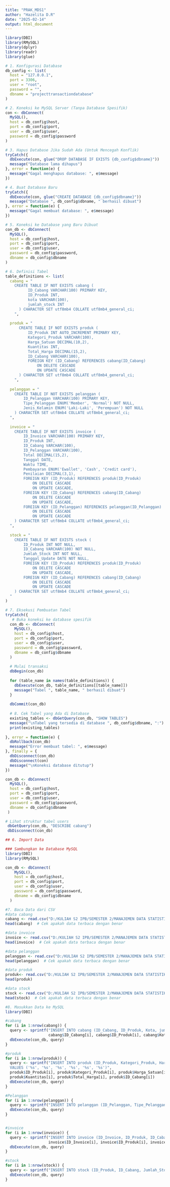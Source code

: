 ---
title: "PRAK_MDS1"
author: "Hazelita D.R"
date: "2025-02-14"
output: html_document
---

```{r setup, include=FALSE}
library(DBI)
library(RMySQL)
library(dplyr)
library(readr)
library(glue)
```


```{r pressure, echo=FALSE}
# 1. Konfigurasi Database
db_config <- list(
  host = "127.0.0.1",
  port = 3306,         
  user = "root",
  password = "",
  dbname = "projecttransactiondatabase"  
)
```


```{r pressure, echo=FALSE}
# 2. Koneksi ke MySQL Server (Tanpa Database Spesifik)
con <- dbConnect(
  MySQL(),
  host = db_config$host,
  port = db_config$port,
  user = db_config$user,
  password = db_config$password
)
```


```{r pressure, echo=FALSE}
# 3. Hapus Database Jika Sudah Ada (Untuk Mencegah Konflik)
tryCatch({
  dbExecute(con, glue("DROP DATABASE IF EXISTS {db_config$dbname}"))
  message("Database lama dihapus")
}, error = function(e) {
  message("Gagal menghapus database: ", e$message)
})
```
```{r pressure, echo=FALSE}
# 4. Buat Database Baru
tryCatch({
  dbExecute(con, glue("CREATE DATABASE {db_config$dbname}"))
  message("Database ", db_config$dbname, " berhasil dibuat")
}, error = function(e) {
  message("Gagal membuat database: ", e$message)
})
```


```{r pressure, echo=FALSE}
# 5. Koneksi ke Database yang Baru Dibuat
con_db <- dbConnect(
  MySQL(),
  host = db_config$host,
  port = db_config$port,
  user = db_config$user,
  password = db_config$password,
  dbname = db_config$dbname
)
```


```{r pressure, echo=FALSE}
# 6. Definisi Tabel
table_definitions <- list(
  cabang = "
    CREATE TABLE IF NOT EXISTS cabang (
          ID_Cabang VARCHAR(100) PRIMARY KEY,
          ID_Produk INT,
          kota VARCHAR(100),
          jumlah_stock INT
      ) CHARACTER SET utf8mb4 COLLATE utf8mb4_general_ci;
    ",
  
  produk = "
      CREATE TABLE IF NOT EXISTS produk (
          ID_Produk INT AUTO_INCREMENT PRIMARY KEY,
          Kategori_Produk VARCHAR(100),
          Harga_Satuan DECIMAL(10,2),
          Kuantitas INT,
          Total_Harga DECIMAL(15,2),
          ID_Cabang VARCHAR(100),
          FOREIGN KEY (ID_Cabang) REFERENCES cabang(ID_Cabang)
              ON DELETE CASCADE
              ON UPDATE CASCADE
      ) CHARACTER SET utf8mb4 COLLATE utf8mb4_general_ci;
    ",
  
  pelanggan = "
    CREATE TABLE IF NOT EXISTS pelanggan (
        ID_Pelanggan VARCHAR(100) PRIMARY KEY,
        Tipe_Pelanggan ENUM('Member', 'Normal') NOT NULL,
        Jenis_Kelamin ENUM('Laki-Laki', 'Perempuan') NOT NULL
    ) CHARACTER SET utf8mb4 COLLATE utf8mb4_general_ci;
  ",
  
  invoice = "
    CREATE TABLE IF NOT EXISTS invoice (
        ID_Invoice VARCHAR(100) PRIMARY KEY,
        ID_Produk INT,
        ID_Cabang VARCHAR(100),
        ID_Pelanggan VARCHAR(100),
        Total DECIMAL(15,2),
        Tanggal DATE,
        Waktu TIME,
        Pembayaran ENUM('Ewallet', 'Cash', 'Credit card'),
        Penilaian DECIMAL(3,1),
        FOREIGN KEY (ID_Produk) REFERENCES produk(ID_Produk)
            ON DELETE CASCADE
            ON UPDATE CASCADE,
        FOREIGN KEY (ID_Cabang) REFERENCES cabang(ID_Cabang)
            ON DELETE CASCADE
            ON UPDATE CASCADE,
        FOREIGN KEY (ID_Pelanggan) REFERENCES pelanggan(ID_Pelanggan)
            ON DELETE CASCADE
            ON UPDATE CASCADE
    ) CHARACTER SET utf8mb4 COLLATE utf8mb4_general_ci;
  ",
  
  stock = "
    CREATE TABLE IF NOT EXISTS stock (
        ID_Produk INT NOT NULL,
        ID_Cabang VARCHAR(100) NOT NULL,
        Jumlah_Stock INT NOT NULL,
        Tanggal_Update DATE NOT NULL,
        FOREIGN KEY (ID_Produk) REFERENCES produk(ID_Produk)
            ON DELETE CASCADE
            ON UPDATE CASCADE,
        FOREIGN KEY (ID_Cabang) REFERENCES cabang(ID_Cabang)
            ON DELETE CASCADE
            ON UPDATE CASCADE
    ) CHARACTER SET utf8mb4 COLLATE utf8mb4_general_ci;
  "
)

```


```{r pressure, echo=FALSE}
# 7. Eksekusi Pembuatan Tabel
tryCatch({
   # Buka koneksi ke database spesifik
  con_db <- dbConnect(
    MySQL(),
    host = db_config$host,
    port = db_config$port,
    user = db_config$user,
    password = db_config$password,
    dbname = db_config$dbname
  )
  
  # Mulai transaksi
  dbBegin(con_db)
  
  for (table_name in names(table_definitions)) {
    dbExecute(con_db, table_definitions[[table_name]])
    message("Tabel ", table_name, " berhasil dibuat")
  }
  
  dbCommit(con_db)
  
  # 8. Cek Tabel yang Ada di Database
  existing_tables <- dbGetQuery(con_db, "SHOW TABLES")
  message("\nTabel yang tersedia di database ", db_config$dbname, ":")
  print(existing_tables)
  
}, error = function(e) {
  dbRollback(con_db)
  message("Error membuat tabel: ", e$message)
}, finally = {
  dbDisconnect(con_db)
  dbDisconnect(con)
  message("\nKoneksi database ditutup")
})

con_db <- dbConnect(
  MySQL(),
  host = db_config$host,
  port = db_config$port,
  user = db_config$user,
  password = db_config$password,
  dbname = db_config$dbname
 )

# Lihat struktur tabel users
 dbGetQuery(con_db, "DESCRIBE cabang")
 dbDisconnect(con_db)
```

```{r pressure, echo=FALSE}
## 6. Import Data

### Sambungkan ke Database MySQL
library(DBI)
library(RMySQL)

con_db <- dbConnect(
    MySQL(),
    host = db_config$host,
    port = db_config$port,
    user = db_config$user,
    password = db_config$password,
    dbname = db_config$dbname
  )
```



```{r}
#7. Baca Data dari CSV
#data cabang
cabang <- read.csv("D:/KULIAH S2 IPB/SEMESTER 2/MANAJEMEN DATA STATISTIKA/Project MDS/Project-Transaction-Database/Data/data_cabang.csv", stringsAsFactors = FALSE)
head(cabang)  # Cek apakah data terbaca dengan benar

#data invoice
invoice <- read.csv("D:/KULIAH S2 IPB/SEMESTER 2/MANAJEMEN DATA STATISTIKA/Project MDS/Project-Transaction-Database/Data/data_invoice.csv", stringsAsFactors = FALSE)
head(invoice)  # Cek apakah data terbaca dengan benar

#data pelanggan
pelanggan <- read.csv("D:/KULIAH S2 IPB/SEMESTER 2/MANAJEMEN DATA STATISTIKA/Project MDS/Project-Transaction-Database/Data/data_pelanggan.csv", stringsAsFactors = FALSE)
head(pelanggan)  # Cek apakah data terbaca dengan benar

#data produk
produk<- read.csv("D:/KULIAH S2 IPB/SEMESTER 2/MANAJEMEN DATA STATISTIKA/Project MDS/Project-Transaction-Database/Data/data_produk.csv", stringsAsFactors = FALSE)
head(produk)

#data stock
stock <- read.csv("D:/KULIAH S2 IPB/SEMESTER 2/MANAJEMEN DATA STATISTIKA/Project MDS/Project-Transaction-Database/Data/data_stock.csv", stringsAsFactors = FALSE)
head(stock)  # Cek apakah data terbaca dengan benar
```


```{r}
#8. Masukkan Data ke MySQL
library(DBI)

#cabang
for (i in 1:nrow(cabang)) {
  query <- sprintf("INSERT INTO cabang (ID_Cabang, ID_Produk, Kota, jumlah_stock ) VALUES ('%s', '%s', '%s','%s')",
                   cabang$ID_Cabang[i], cabang$ID_Produk[i], cabang$Kota[i], cabang$Jumlah_Stock[i])
  dbExecute(con_db, query)
}

#produk
for (i in 1:nrow(produk)) {
  query <- sprintf("INSERT INTO produk (ID_Produk, Kategori_Produk, Harga_Satuan, Kuantitas, Total_Harga, ID_Cabang) 
  VALUES ('%s', '%s', '%s', '%s', '%s', '%s')",
  produk$ID_Produk[i], produk$Kategori_Produk[i], produk$Harga_Satuan[i], 
  produk$Kuantitas[i], produk$Total_Harga[i], produk$ID_Cabang[i])
  dbExecute(con_db, query)
}

#Pelanggan
for (i in 1:nrow(pelanggan)) {
  query <- sprintf("INSERT INTO pelanggan (ID_Pelanggan, Tipe_Pelanggan, Jenis_Kelamin) VALUES ('%s', '%s', '%s')",          pelanggan$ID_Pelanggan[i], pelanggan$Tipe_Pelanggan[i], pelanggan$Jenis_Kelamin[i])
  dbExecute(con_db, query)
}


#invoice
for (i in 1:nrow(invoice)) {
  query <- sprintf("INSERT INTO invoice (ID_Invoice, ID_Produk, ID_Cabang, ID_Pelanggan, Total, Tanggal, Waktu, Pembayaran, Penilaian) VALUES ('%s', '%s', '%s', '%s', '%s', '%s', '%s', '%s', '%s')", 
                   invoice$ID_Invoice[i], invoice$ID_Produk[i], invoice$ID_Cabang[i], invoice$ID_Pelanggan[i], invoice$Total[i], invoice$Tanggal[i], invoice$Waktu[i], invoice$Pembayaran[i], invoice$Penilaian[i])
  dbExecute(con_db, query)
}

#stock
for (i in 1:nrow(stock)) {
  query <- sprintf("INSERT INTO stock (ID_Produk, ID_Cabang, Jumlah_Stock, Tanggal_Update) VALUES ('%s', '%s', '%s', '%s')", stock$ID_Produk[i], stock$ID_Cabang[i], stock$Jumlah_Stock[i], stock$Tanggal_Update[i])
  dbExecute(con_db, query)
}
```


